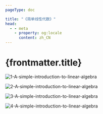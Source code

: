 ```yaml
---
pageType: doc

title: "《简单线性代数》"
head:
  - - meta
    - property: og:locale
      content: zh_CN
---
```

# {frontmatter.title}

![1-A-simple-introduction-to-linear-algebra](https://r2.infinitedancing.top/1-A-simple-introduction-to-linear-algebra.jpg)



![2-A-simple-introduction-to-linear-algebra](https://r2.infinitedancing.top/2-A-simple-introduction-to-linear-algebra.jpg)

![3-A-simple-introduction-to-linear-algebra](https://r2.infinitedancing.top/3-A-simple-introduction-to-linear-algebra.jpg)

![4-A-simple-introduction-to-linear-algebra](https://r2.infinitedancing.top/4-A-simple-introduction-to-linear-algebra.jpg)

